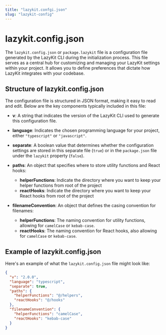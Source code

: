 ```yaml
---
title: "lazykit.confgi.json"
slug: "lazykit-config"
---
```


# lazykit.config.json

The `lazykit.config.json` or `package.lazykit` file is a configuration file generated by the LazyKit CLI during the initialization process. This file serves as a central hub for customizing and managing your LazyKit settings within your project. It allows you to define preferences that dictate how LazyKit integrates with your codebase.

## Structure of lazykit.config.json

The configuration file is structured in JSON format, making it easy to read and edit. Below are the key components typically included in this file:
- **v**: A string that indicates the version of the LazyKit CLI used to generate this configuration file.


- **language**: Indicates the chosen programming language for your project, either `"typescript"` or `"javascript"`.

- **separate**: A boolean value that determines whether the configuration settings are stored in this separate file (`true`) or in the `package.json` file under the `lazykit` property (`false`).

- **paths**: An object that specifies where to store utility functions and React hooks:
  - **helperFunctions**: Indicate the directory where you want to keep your helper functions from root of the project
  - **reactHooks**: Indicate the directory where you want to keep your React hooks from root of the project

- **filenameConvention**: An object that defines the casing convention for filenames:
  - **helperFunctions**: The naming convention for utility functions, allowing for `camelCase` or `kebab-case`.
  - **reactHooks**: The naming convention for React hooks, also allowing for `camelCase` or `kebab-case`.

## Example of lazykit.config.json

Here's an example of what the `lazykit.config.json` file might look like:

```json
{
  "v": "2.0.0",
  "language": "typescript",
  "separate": true,
  "paths": {
    "helperFunctions": "@/helpers",
    "reactHooks": "@/hooks"
  },
  "filenameConvention": {
    "helperFunctions": "camelCase",
    "reactHooks": "kebab-case"
  }
}
```
